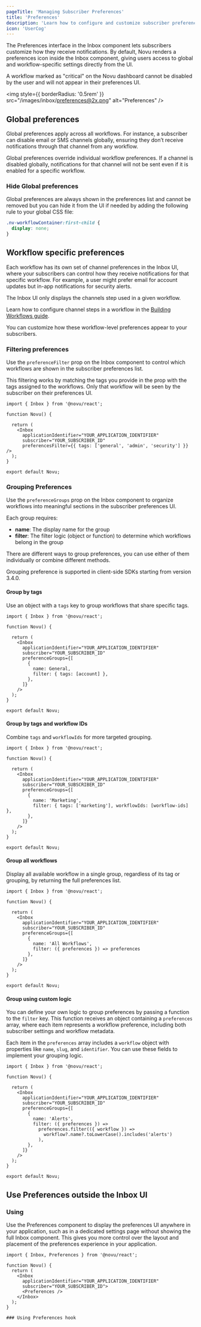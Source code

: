 ```yaml
---
pageTitle: 'Managing Subscriber Preferences'
title: 'Preferences'
description: 'Learn how to configure and customize subscriber preferences in your application using the Novu Inbox component.'
icon: 'UserCog'
---
```


The Preferences interface in the Inbox component lets subscribers customize how they receive notifications. By default, Novu renders a preferences icon inside the Inbox component, giving users access to global and workflow-specific settings directly from the UI.

<Callout type = "info">A workflow marked as "critical" on the Novu dashboard cannot be disabled by the user and will not appear in their preferences UI.</Callout>

<img
  style={{ borderRadius: '0.5rem' }}
  src="/images/inbox/preferences@2x.png"
  alt="Preferences"
/>

## Global preferences

Global preferences apply across all workflows. For instance, a subscriber can disable email or SMS channels globally, ensuring they don’t receive notifications through that channel from any workflow.


Global preferences override individual workflow preferences. If a channel is disabled globally, notifications for that channel will not be sent even if it is enabled for a specific workflow.

### Hide Global preferences

Global preferences are always shown in the preferences list and cannot be removed but you can hide it from the UI if needed by adding the following rule to your global CSS file:

```css
.nv-workflowContainer:first-child {
  display: none;
}
```

## Workflow specific preferences

Each workflow has its own set of channel preferences in the Inbox UI, where your subscribers can control how they receive notifications for that specific workflow. For example, a user might prefer email for account updates but in-app notifications for security alerts.

The Inbox UI only displays the channels step used in a given workflow.

<Callout type ="info">Learn how to configure channel steps in a workflow in the [Building Workflows guide](/platform/workflow/build-a-workflow).</Callout>

You can customize how these workflow-level preferences appear to your subscribers.

### Filtering preferences

Use the `preferenceFilter` prop on the Inbox component to control which workflows are shown in the subscriber preferences list. 

This filtering works by matching the tags you provide in the prop with the tags assigned to the workflows. Only that workflow will be seen by the subscriber on their preferences UI.

```tsx
import { Inbox } from '@novu/react';

function Novu() {

  return (
    <Inbox
      applicationIdentifier="YOUR_APPLICATION_IDENTIFIER"
      subscriber="YOUR_SUBSCRIBER_ID"
      preferencesFilter={{ tags: ['general', 'admin', 'security'] }} />
  );
}

export default Novu;
```
### Grouping Preferences

Use the `preferenceGroups` prop on the Inbox component to organize workflows into meaningful sections in the subscriber preferences UI.

Each group requires:
- **name**: The display name for the group
- **filter**: The filter logic (object or function) to determine which workflows belong in the group

There are different ways to group preferences, you can use either of them individually or combine different methods.

<Callout type="info">Grouping preference is supported in client-side SDKs starting from version 3.4.0.</Callout>

#### Group by tags

Use an object with a `tags` key to group workflows that share specific tags.

```tsx
import { Inbox } from '@novu/react';

function Novu() {

  return (
    <Inbox
      applicationIdentifier="YOUR_APPLICATION_IDENTIFIER"
      subscriber="YOUR_SUBSCRIBER_ID"
      preferenceGroups={[
        {
          name: General,
          filter: { tags: [account] },
        },
      ]}
    />
  );
}

export default Novu;

```

#### Group by tags and workflow IDs

Combine `tags` and `workflowIds` for more targeted grouping.

```tsx
import { Inbox } from '@novu/react';

function Novu() {

  return (
    <Inbox
      applicationIdentifier="YOUR_APPLICATION_IDENTIFIER"
      subscriber="YOUR_SUBSCRIBER_ID"
      preferenceGroups={[
        {
          name: 'Marketing',
          filter: { tags: ['marketing'], workflowIds: [workflow-ids] },
        },
      ]}
    />
  );
}

export default Novu;

```

#### Group all workflows

Display all available workflow in a single group, regardless of its tag or grouping, by returning the full preferences list.

```tsx
import { Inbox } from '@novu/react';

function Novu() {

  return (
    <Inbox
      applicationIdentifier="YOUR_APPLICATION_IDENTIFIER"
      subscriber="YOUR_SUBSCRIBER_ID"
      preferenceGroups={[
        {
          name: 'All Workflows',
          filter: ({ preferences }) => preferences
        },
      ]}
    />
  );
}

export default Novu;

```

#### Group using custom logic

You can define your own logic to group preferences by passing a function to the `filter` key. This function receives an object containing a `preferences` array, where each item represents a workflow preference, including both subscriber settings and workflow metadata.

Each item in the `preferences` array includes a `workflow` object with properties like `name`, `slug`, and `identifier`. You can use these fields to implement your grouping logic.

```tsx
import { Inbox } from '@novu/react';

function Novu() {

  return (
    <Inbox
      applicationIdentifier="YOUR_APPLICATION_IDENTIFIER"
      subscriber="YOUR_SUBSCRIBER_ID"
      preferenceGroups={[
        {
          name: 'Alerts',
          filter: ({ preferences }) =>
            preferences.filter(({ workflow }) =>
              workflow?.name?.toLowerCase().includes('alerts')
            ),
        },
      ]}
    />
  );
}

export default Novu;
```

## Use Preferences outside the Inbox UI

### Using </Preferences>
Use the Preferences component to display the preferences UI anywhere in your application, such as in a dedicated settings page without showing the full Inbox component. This gives you more control over the layout and placement of the preferences experience in your application.

```tsx
import { Inbox, Preferences } from '@novu/react';

function Novu() {
  return (
    <Inbox 
      applicationIdentifier="YOUR_APPLICATION_IDENTIFIER"
      subscriber="YOUR_SUBSCRIBER_ID">
      <Preferences />
    </Inbox>
  );
}

### Using Preferences hook

```